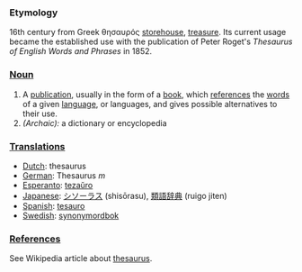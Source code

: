 ===Etymology===
16th century from Greek θησαυρός [[storehouse]], [[treasure]].  Its current usage became the established use with the publication of Peter Roget's ''Thesaurus of English Words and Phrases'' in 1852.
===[[Noun]]===
#A [[publication]], usually in the form of a [[book]], which [[reference]]s the [[word]]s of a given [[language]], or languages, and gives possible alternatives to their use.
#''(Archaic):'' a dictionary or encyclopedia

===[[Translation]]s===
*[[Dutch]]: thesaurus
*[[German]]: Thesaurus ''m''
*[[Esperanto]]: [[tezaŭro]]
*[[Japanese]]: [[シソーラス]] (shisōrasu), [[類語辞典]] (ruigo jiten)
*[[Spanish]]: [[tesauro]]
*[[Swedish]]: [[synonymordbok]]

===[[Reference]]s===
See Wikipedia article about [[w:thesaurus|thesaurus]].
